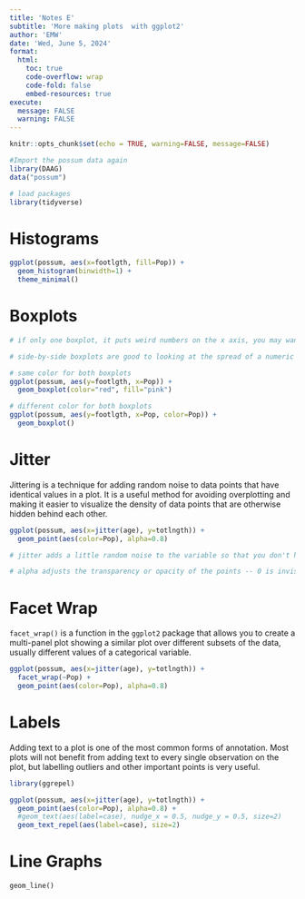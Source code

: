 ```yaml
---
title: 'Notes E'
subtitle: 'More making plots  with ggplot2'
author: 'EMW'
date: 'Wed, June 5, 2024'
format:
  html:
    toc: true
    code-overflow: wrap
    code-fold: false
    embed-resources: true
execute: 
  message: FALSE
  warning: FALSE
---
```


```r
knitr::opts_chunk$set(echo = TRUE, warning=FALSE, message=FALSE)
```



```r
#Import the possum data again
library(DAAG)
data("possum")

# load packages
library(tidyverse) 
```


# Histograms

```r
ggplot(possum, aes(x=footlgth, fill=Pop)) + 
  geom_histogram(binwidth=1) + 
  theme_minimal()
```

\clearpage

# Boxplots


```r
# if only one boxplot, it puts weird numbers on the x axis, you may want to use the theme to hide these numbers. 

# side-by-side boxplots are good to looking at the spread of a numeric variables (footlgth) broken down for each level of a categorical  variable (Pop) 

# same color for both boxplots
ggplot(possum, aes(y=footlgth, x=Pop)) +
  geom_boxplot(color="red", fill="pink")

# different color for both boxplots
ggplot(possum, aes(y=footlgth, x=Pop, color=Pop)) +
  geom_boxplot()
```



# Jitter

Jittering is a technique for adding random noise to data points that have identical values in a plot. It is a useful method for avoiding overplotting and making it easier to visualize the density of data points that are otherwise hidden behind each other.

```r
ggplot(possum, aes(x=jitter(age), y=totlngth)) + 
  geom_point(aes(color=Pop), alpha=0.8) 

# jitter adds a little random noise to the variable so that you don't have alot of points overlapping in a vertical line

# alpha adjusts the transparency or opacity of the points -- 0 is invisible, 1 is solid/opaque, 0.3 is very see-through, 0.8 is a little bit see-through, etc. 
```

\clearpage
# Facet Wrap

`facet_wrap()` is a function in the `ggplot2` package that allows you to create a multi-panel plot showing a similar plot over different subsets of the data, usually different values of a categorical variable. 

```r
ggplot(possum, aes(x=jitter(age), y=totlngth)) +
  facet_wrap(~Pop) + 
  geom_point(aes(color=Pop), alpha=0.8) 
```

# Labels

Adding text to a plot is one of the most common forms of annotation. Most plots will not benefit from adding text to every single observation on the plot, but labelling outliers and other important points is very useful. 

```r
library(ggrepel)

ggplot(possum, aes(x=jitter(age), y=totlngth)) + 
  geom_point(aes(color=Pop), alpha=0.8) + 
  #geom_text(aes(label=case), nudge_x = 0.5, nudge_y = 0.5, size=2)
  geom_text_repel(aes(label=case), size=2)
```


# Line Graphs

`geom_line()`
